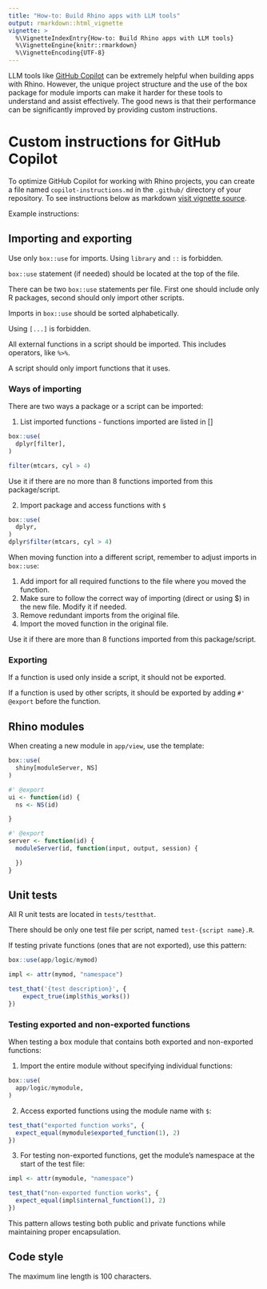 ```yaml
---
title: "How-to: Build Rhino apps with LLM tools"
output: rmarkdown::html_vignette
vignette: >
  %\VignetteIndexEntry{How-to: Build Rhino apps with LLM tools}
  %\VignetteEngine{knitr::rmarkdown}
  %\VignetteEncoding{UTF-8}
---
```


LLM tools like [GitHub Copilot](https://github.com/features/copilot) can be extremely helpful when building apps with Rhino.
However, the unique project structure and the use of the box package for module imports can make it harder for these tools to understand and assist effectively.
The good news is that their performance can be significantly improved by providing custom instructions.

# Custom instructions for GitHub Copilot

To optimize GitHub Copilot for working with Rhino projects,
you can create a file named `copilot-instructions.md` in the `.github/` directory of your repository.
To see instructions below as markdown [visit vignette source](https://github.com/Appsilon/rhino/blob/main/vignettes/how-to/build-rhino-apps-with-llm-tools.Rmd).

Example instructions:

<div class="p-3 border rounded bg-secondary-subtle">
## Importing and exporting

Use only `box::use` for imports. Using `library` and `::` is forbidden.

`box::use` statement (if needed) should be located at the top of the file.

There can be two `box::use` statements per file. First one should include only R packages, second should only import other scripts.

Imports in `box::use` should be sorted alphabetically.

Using `[...]` is forbidden.

All external functions in a script should be imported. This includes operators, like `%>%`.

A script should only import functions that it uses.

### Ways of importing

There are two ways a package or a script can be imported:

1. List imported functions - functions imported are listed in []

```r
box::use(
  dplyr[filter],
)

filter(mtcars, cyl > 4)
```

Use it if there are no more than 8 functions imported from this package/script.

2. Import package and access functions with `$`

```r
box::use(
  dplyr,
)
dplyr$filter(mtcars, cyl > 4)
```

When moving function into a different script, remember to adjust imports in `box::use`:

1. Add import for all required functions to the file where you moved the function.
2. Make sure to follow the correct way of importing (direct or using $) in the new file. Modify it if needed.
3. Remove redundant imports from the original file.
4. Import the moved function in the original file.

Use it if there are more than 8 functions imported from this package/script.

### Exporting

If a function is used only inside a script, it should not be exported.

If a function is used by other scripts, it should be exported by adding `#' @export` before the function.

## Rhino modules

When creating a new module in `app/view`, use the template:
```r
box::use(
  shiny[moduleServer, NS]
)

#' @export
ui <- function(id) {
  ns <- NS(id)

}

#' @export
server <- function(id) {
  moduleServer(id, function(input, output, session) {

  })
}
```

## Unit tests

All R unit tests are located in `tests/testthat`.

There should be only one test file per script, named `test-{script name}.R`.

If testing private functions (ones that are not exported), use this pattern:

```r
box::use(app/logic/mymod)

impl <- attr(mymod, "namespace")

test_that('{test description}', {
    expect_true(impl$this_works())
})
```

### Testing exported and non-exported functions

When testing a box module that contains both exported and non-exported functions:

1. Import the entire module without specifying individual functions:

```r
box::use(
  app/logic/mymodule,
)
```

2. Access exported functions using the module name with `$`:

```r
test_that("exported function works", {
  expect_equal(mymodule$exported_function(1), 2)
})
```

3. For testing non-exported functions, get the module's namespace at the start of the test file:

```r
impl <- attr(mymodule, "namespace")

test_that("non-exported function works", {
  expect_equal(impl$internal_function(1), 2)
})
```

This pattern allows testing both public and private functions while maintaining proper encapsulation.

## Code style

The maximum line length is 100 characters.
</div>
